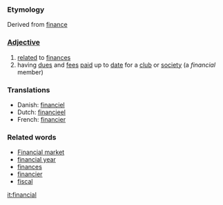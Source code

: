 ===Etymology===
Derived from [[finance]]
===[[Adjective]]===
#[[relate]]d to [[finance]]s
#having [[due]]s and [[fee]]s [[paid]] up to [[date]] for a [[club]] or [[society]] (a ''financial'' member)

===Translations===
*Danish: [[financiel]]
*Dutch: [[financieel]]
*French: [[financier]]
===Related words===
*[[Financial market]]
*[[financial year]]
*[[finances]]
*[[financier]]
*[[fiscal]]

[[it:financial]]